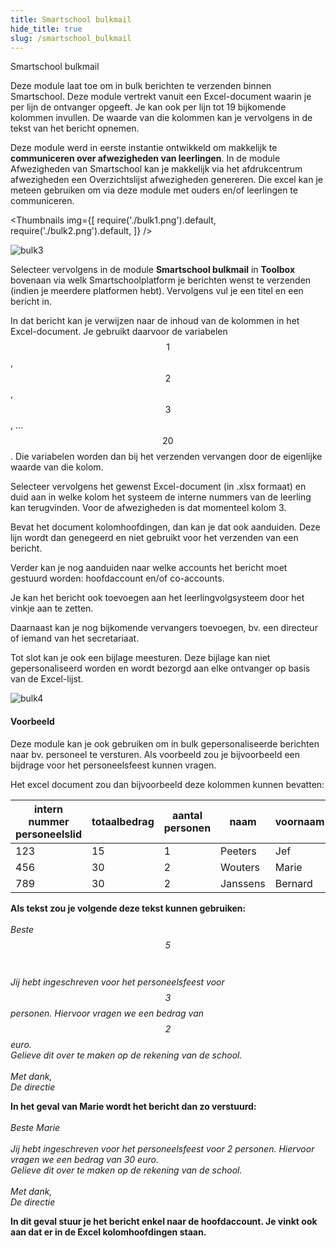 ```yaml
---
title: Smartschool bulkmail 
hide_title: true 
slug: /smartschool_bulkmail
---
```


<ImageTitle img="smsbulk.png">Smartschool bulkmail</ImageTitle>

Deze module laat toe om in bulk berichten te verzenden binnen Smartschool. Deze module vertrekt vanuit een Excel-document waarin je per lijn de ontvanger opgeeft. Je kan ook per lijn tot 19 bijkomende kolommen invullen. De waarde van die kolommen kan je vervolgens in de tekst van het bericht opnemen.

Deze module werd in eerste instantie ontwikkeld om makkelijk te **communiceren over afwezigheden van leerlingen**. In de module Afwezigheden van Smartschool kan je makkelijk via het afdrukcentrum afwezigheden een Overzichtslijst afwezigheden genereren. Die excel kan je meteen gebruiken om via deze module met ouders en/of leerlingen te communiceren.

<Thumbnails img={[
    require('./bulk1.png').default, 
    require('./bulk2.png').default, 
]} />

![bulk3](./bulk3.png)

Selecteer vervolgens in de module **Smartschool bulkmail** in **Toolbox** bovenaan via welk Smartschoolplatform je berichten wenst te verzenden (indien je meerdere platformen hebt). Vervolgens vul je een titel en een bericht in.

In dat bericht kan je verwijzen naar de inhoud van de kolommen in het Excel-document. Je gebruikt daarvoor de variabelen $$1$$, $$2$$, $$3$$, ... $$20$$. Die variabelen worden dan bij het verzenden vervangen door de eigenlijke waarde van die kolom.

Selecteer vervolgens het gewenst Excel-document (in .xlsx formaat) en duid aan in welke kolom het systeem de interne nummers van de leerling kan terugvinden. Voor de afwezigheden is dat momenteel kolom 3.

Bevat het document kolomhoofdingen, dan kan je dat ook aanduiden. Deze lijn wordt dan genegeerd en niet gebruikt voor het verzenden van een bericht.

Verder kan je nog aanduiden naar welke accounts het bericht moet gestuurd worden: hoofdaccount en/of co-accounts.

Je kan het bericht ook toevoegen aan het leerlingvolgsysteem door het vinkje aan te zetten. 

Daarnaast kan je nog bijkomende vervangers toevoegen, bv. een directeur of iemand van het secretariaat. 

Tot slot kan je ook een bijlage meesturen. Deze bijlage kan niet gepersonaliseerd worden en wordt bezorgd aan elke ontvanger op basis van de Excel-lijst. 

![bulk4](./bulk4.png)

#### Voorbeeld
Deze module kan je ook gebruiken om in bulk gepersonaliseerde berichten naar bv. personeel te versturen. Als voorbeeld zou je bijvoorbeeld een bijdrage voor het personeelsfeest kunnen vragen.

Het excel document zou dan bijvoorbeeld deze kolommen kunnen bevatten:

|intern nummer personeelslid| totaalbedrag|aantal personen|naam|voornaam|
|---|---|---|---|---|
|123|15|1|Peeters|Jef|
|456|30|2|Wouters|Marie|
|789|30|2|Janssens|Bernard|

**Als tekst zou je volgende deze tekst kunnen gebruiken:**<br/><br/>
        *Beste $$5$$<br/><br/>
        Jij hebt ingeschreven voor het personeelsfeest voor $$3$$ personen. Hiervoor vragen we een bedrag van $$2$$ euro.<br/>
        Gelieve dit over te maken op de rekening van de school.<br/><br/>
        Met dank,<br/>
        De directie<br/>*

**In het geval van Marie wordt het bericht dan zo verstuurd:**<br/><br/>
        *Beste Marie<br/><br/>
        Jij hebt ingeschreven voor het personeelsfeest voor 2 personen. Hiervoor vragen we een bedrag van 30 euro.<br/>
        Gelieve dit over te maken op de rekening van de school.<br/><br/>
        Met dank,<br/>
        De directie<br/>*


**In dit geval stuur je het bericht enkel naar de hoofdaccount. Je vinkt ook aan dat er in de Excel kolomhoofdingen staan.**